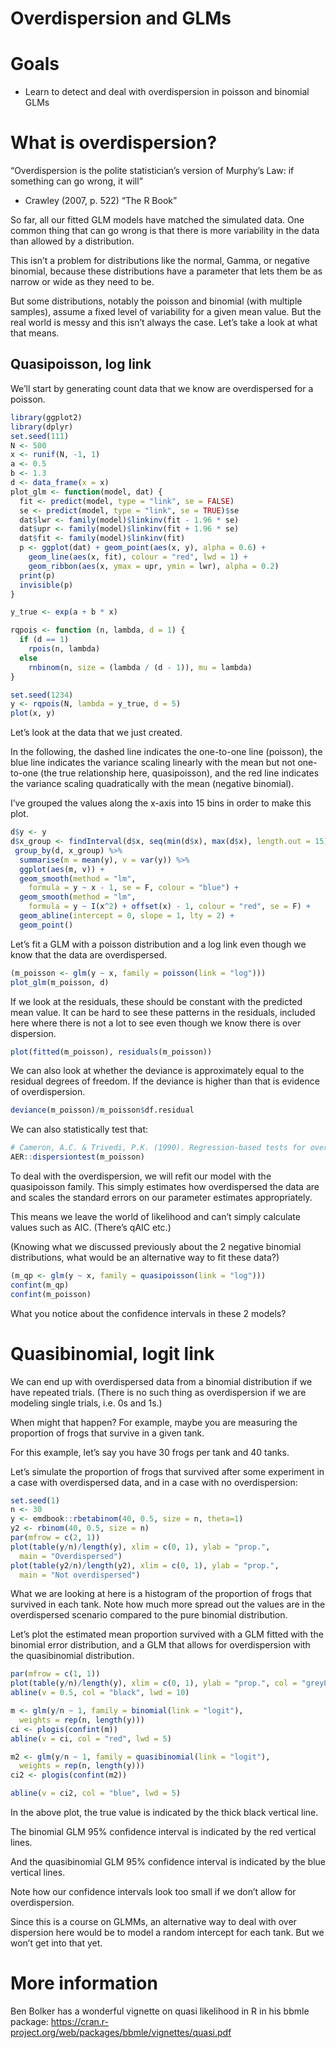 # Overdispersion and GLMs

# Goals

- Learn to detect and deal with overdispersion in poisson and binomial GLMs

# What is overdispersion? 

"Overdispersion is the polite statistician's version of Murphy's Law: if something can go wrong, it will"

- Crawley (2007, p. 522) "The R Book"

So far, all our fitted GLM models have matched the simulated data. One common thing that can go wrong is that there is more variability in the data than allowed by a distribution. 

This isn't a problem for distributions like the normal, Gamma, or negative binomial, because these distributions have a parameter that lets them be as narrow or wide as they need to be.

But some distributions, notably the poisson and binomial (with multiple samples), assume a fixed level of variability for a given mean value. But the real world is messy and this isn't always the case. Let's take a look at what that means. 

## Quasipoisson, log link

We'll start by generating count data that we know are overdispersed for a poisson. 

```r
library(ggplot2)
library(dplyr)
set.seed(111)
N <- 500
x <- runif(N, -1, 1)
a <- 0.5
b <- 1.3
d <- data_frame(x = x)
plot_glm <- function(model, dat) {
  fit <- predict(model, type = "link", se = FALSE)
  se <- predict(model, type = "link", se = TRUE)$se
  dat$lwr <- family(model)$linkinv(fit - 1.96 * se)
  dat$upr <- family(model)$linkinv(fit + 1.96 * se)
  dat$fit <- family(model)$linkinv(fit)
  p <- ggplot(dat) + geom_point(aes(x, y), alpha = 0.6) + 
    geom_line(aes(x, fit), colour = "red", lwd = 1) +
    geom_ribbon(aes(x, ymax = upr, ymin = lwr), alpha = 0.2)
  print(p)
  invisible(p)
}
```

```r
y_true <- exp(a + b * x)

rqpois <- function (n, lambda, d = 1) {
  if (d == 1)
    rpois(n, lambda)
  else
    rnbinom(n, size = (lambda / (d - 1)), mu = lambda)
}

set.seed(1234)
y <- rqpois(N, lambda = y_true, d = 5)
plot(x, y)
```

Let's look at the data that we just created. 

In the following, the dashed line indicates the one-to-one line (poisson), the blue line indicates the variance scaling linearly with the mean but not one-to-one (the true relationship here, quasipoisson), and the red line indicates the variance scaling quadratically with the mean (negative binomial).

I've grouped the values along the x-axis into 15 bins in order to make this plot. 

```r
d$y <- y
d$x_group <- findInterval(d$x, seq(min(d$x), max(d$x), length.out = 15))
 group_by(d, x_group) %>%
  summarise(m = mean(y), v = var(y)) %>%
  ggplot(aes(m, v)) +
  geom_smooth(method = "lm", 
    formula = y ~ x - 1, se = F, colour = "blue") +
  geom_smooth(method = "lm", 
    formula = y ~ I(x^2) + offset(x) - 1, colour = "red", se = F) +
  geom_abline(intercept = 0, slope = 1, lty = 2) +
  geom_point()
```

Let's fit a GLM with a poisson distribution and a log link even though we know that the data are overdispersed.

```r
(m_poisson <- glm(y ~ x, family = poisson(link = "log")))
plot_glm(m_poisson, d)
```

If we look at the residuals, these should be constant with the predicted mean value. It can be hard to see these patterns in the residuals, included here where there is not a lot to see even though we know there is over dispersion.  

```r
plot(fitted(m_poisson), residuals(m_poisson))
```

We can also look at whether the deviance is approximately equal to the residual degrees of freedom. If the deviance is higher than that is evidence of overdispersion.

```r
deviance(m_poisson)/m_poisson$df.residual
```

We can also statistically test that:

```r
# Cameron, A.C. & Trivedi, P.K. (1990). Regression-based tests for overdispersion in the Poisson model. Journal of Econometrics, 46, 347–364.
AER::dispersiontest(m_poisson) 
```

To deal with the overdispersion, we will refit our model with the quasipoisson family. This simply estimates how overdispersed the data are and scales the standard errors on our parameter estimates appropriately.

This means we leave the world of likelihood and can't simply calculate values such as AIC. (There's qAIC etc.)

(Knowing what we discussed previously about the 2 negative binomial distributions, what would be an alternative way to fit these data?)

```r
(m_qp <- glm(y ~ x, family = quasipoisson(link = "log")))
confint(m_qp)
confint(m_poisson)
```

What you notice about the confidence intervals in these 2 models? 

# Quasibinomial, logit link

We can end up with overdispersed data from a binomial distribution if we have repeated trials. (There is no such thing as overdispersion if we are modeling single trials, i.e. 0s and 1s.)

When might that happen? For example, maybe you are measuring the proportion of frogs that survive in a given tank.

For this example, let's say you have 30 frogs per tank and 40 tanks.

Let's simulate the proportion of frogs that survived after some experiment in a case with overdispersed data, and in a case with no overdispersion:

```r
set.seed(1)
n <- 30
y <- emdbook::rbetabinom(40, 0.5, size = n, theta=1)
y2 <- rbinom(40, 0.5, size = n)
par(mfrow = c(2, 1))
plot(table(y/n)/length(y), xlim = c(0, 1), ylab = "prop.", 
  main = "Overdispersed")
plot(table(y2/n)/length(y2), xlim = c(0, 1), ylab = "prop.",
  main = "Not overdispersed")
```

What we are looking at here is a histogram of the proportion of frogs that survived in each tank. Note how much more spread out the values are in the overdispersed scenario compared to the pure binomial distribution. 

Let's plot the estimated mean proportion survived with a GLM fitted with the binomial error distribution, and a GLM that allows for overdispersion with the quasibinomial distribution.

```r
par(mfrow = c(1, 1))
plot(table(y/n)/length(y), xlim = c(0, 1), ylab = "prop.", col = "grey80")
abline(v = 0.5, col = "black", lwd = 10)

m <- glm(y/n ~ 1, family = binomial(link = "logit"),
  weights = rep(n, length(y)))
ci <- plogis(confint(m))
abline(v = ci, col = "red", lwd = 5)

m2 <- glm(y/n ~ 1, family = quasibinomial(link = "logit"),
  weights = rep(n, length(y)))
ci2 <- plogis(confint(m2))

abline(v = ci2, col = "blue", lwd = 5)
```

In the above plot, the true value is indicated by the thick black vertical line. 

The binomial GLM 95% confidence interval is indicated by the red vertical lines. 

And the quasibinomial GLM 95% confidence interval is indicated by the blue vertical lines.

Note how our confidence intervals look too small if we don't allow for overdispersion.

Since this is a course on GLMMs, an alternative way to deal with over dispersion here would be to model a random intercept for each tank. But we won't get into that yet.

# More information 

Ben Bolker has a wonderful vignette on quasi likelihood in R in his bbmle package:
<https://cran.r-project.org/web/packages/bbmle/vignettes/quasi.pdf>
